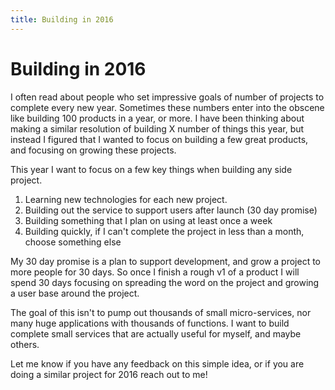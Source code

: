 ```yaml
---
title: Building in 2016
---
```


# Building in 2016

I often read about people who set impressive goals of number of projects to complete every new year. Sometimes these numbers enter into the obscene like building 100 products in a year, or more. I have been thinking about making a similar resolution of building X number of things this year, but instead I figured that I wanted to focus on building a few great products, and focusing on growing these projects.

This year I want to focus on a few key things when building any side project.

1. Learning new technologies for each new project.
2. Building out the service to support users after launch (30 day promise)
3. Building something that I plan on using at least once a week
4. Building quickly, if I can't complete the project in less than a month, choose something else

My 30 day promise is a plan to support development, and grow a project to more people for 30 days. So once I finish a rough v1 of a product I will spend 30 days focusing on spreading the word on the project and growing a user base around the project.

The goal of this isn't to pump out thousands of small micro-services, nor many huge applications with thousands of functions. I want to build complete small services that are actually useful for myself, and maybe others.

Let me know if you have any feedback on this simple idea, or if you are doing a similar project for 2016 reach out to me!
